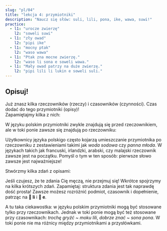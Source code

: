 ```yaml
---
slug: "pl/04"
title: "lekcja 4: przymiotniki"
description: "Naucz się słów: suli, lili, pona, ike, wawa, suwi!"
practice:
  - l1: "urocze zwierzę"
    l2: "soweli suwi"
  - l1: "zły owad"
    l2: "pipi ike"
  - l1: "mocny ptak"
    l2: "waso wawa"
  - l1: "Ptak zna mocne zwierzę."
    l2: "waso li sona e soweli wawa."
  - l1: "Mały owad patrzy na duże zwierzę."
    l2: "pipi lili li lukin e soweli suli."
---
```



## Opisuj!

Już znasz kilka rzeczowników (rzeczy) i czasowników (czynności). Czas dodać do tego przymiotniki (opisy)!  
Zapamiętajmy kilka z nich:

<List>
  <Word sl="suli" m="duży, ważny" />
  <Word sl="lili" m="mały, młody" />
  <Word sl="pona" m="dobry, przyjemny" />
  <Word sl="ike" m="zły, nieprzyjemny" />
  <Word sl="wawa" m="mocny, wspaniały" />
  <Word sl="sona" m="obeznany, mądry" />
  <Word sl="suwi" m="uroczy, słodki" />
</List>

W języku polskim przymiotniki zwykle znajdują się przed rzeczownikiem, ale w toki ponie zawsze się znajdują po rzeczowniku:

<List>
  <Word sl="soweli suli" m="duże zwierzę" />
  <Word sl="pipi lili" m="mały owad" />
  <Word sl="waso suwi" m="uroczy ptak" />
</List>

Użytkownicy języka polskigo często kojarzą umieszczanie przymiotnika po rzeczowniku z zestawieniami takimi jak *woda sodowa* czy *panna młoda*. W językach takich jak francuski, irlandzki, arabski, czy malajski rzeczownik zawsze jest na początku. Pomyśl o tym w ten sposób: pierwsze słowo zawsze jest najważniejsze!

Stwórzmy kilka zdań z opisami:

<List>
  <Sentence
    sl="waso li lukin e soweli suwi."
    m="Ptak widzi urocze zwierzę."
  />
  <Sentence
    sl="soweli wawa li moku e kasi suli."
    m="Potężne zwierzę je duże rośliny."
  />
  <Sentence
    sl="pipi ike li moku lili e soweli."
    m="Wredne owady trochę gryzą zwierzę."
  />
  <Sentence
    sl="waso sona li sona pona e pipi."
    m="Mądry ptak dobrze zna owady."
  />
</List>

Jeśli czujesz, że te zdania Cię męczą, nie przejmuj się! Wkrótce spojrzymy na kilka krótszych zdań. Zapamiętaj: struktura zdania jest tak naprawdę dość prosta! Zawsze możesz rozróżnić podmiot, czasownik i dopełnienie, patrząc na **󱤧 li** i **󱤉 e**.

A tu taka ciekawostka: w języku polskim przymiotniki mogą być stosowane tylko przy rzeczownikach. Jednak w toki ponie mogą być też stosowane przy czasownikach: _trochę gryźć_ ~ _moku lili_, _dobrze znać_ ~ _sona pona_. W toki ponie nie ma różnicy między przymiotnikami a przysłówkami.

<Practice exercises={frontmatter.practice} client:load />
